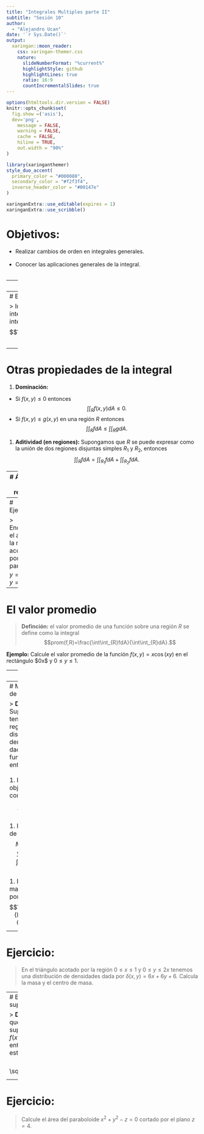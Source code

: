 ```yaml
---
title: "Integrales Multiples parte II"
subtitle: "Sesión 10"
author: 
  - "Alejandro Ucan"
date: '`r Sys.Date()`'
output:
  xaringan::moon_reader:
    css: xaringan-themer.css
    nature:
      slideNumberFormat: "%current%"
      highlightStyle: github
      highlightLines: true
      ratio: 16:9
      countIncrementalSlides: true
---
```


```r
options(htmltools.dir.version = FALSE)
knitr::opts_chunk$set(
  fig.show =('asis'),
  dev='png',
	message = FALSE,
	warning = FALSE,
	cache = FALSE,
	hiline = TRUE,
	out.width = "90%"
)
```

```r
library(xaringanthemer)
style_duo_accent(
  primary_color = "#000080",
  secondary_color = "#f2f3f4",
  inverse_header_color = "#00147e"
)
```

```r
xaringanExtra::use_editable(expires = 1)
xaringanExtra::use_scribble()
```
# Objetivos:

 * Realizar cambios de orden en integrales generales. <br/><br/>
 * Conocer las aplicaciones generales de la integral. <br/><br/>

---
# Ejemplo: 

> Cambiemos el orden de integración en la integral $$\int_0^2\int_{x^2}^{2x}4x+2 dydx.$$


---
# Ejercicio:

> Invierte el orden de integración en la siguiente integral $$\int_0^1\int_{0}^{\sqrt{1-x^2}}x dydx.$$


---
# Otras propiedades de la integral

1. __Dominación:__ 
  * Si $f(x,y)\leq 0$ entonces $$\int\int_{R} f(x,y)dA \leq 0.$$
  * Si $f(x,y)\leq g(x,y)$ en una región $R$ entonces $$\int\int_{R}f dA \leq \int\int_R g dA.$$
  
1. __Aditividad (en regiones):__ Supongamos que $R$ se puede expresar como la unión de dos regiones disjuntas simples $R_1$ y $R_2,$ entonces $$\int\int_R f dA =\int\int_{R_1}f dA + \int\int_{R_2} f dA.$$

---
# Área de una región:

> __Definición:__ el área de una región plana $R$ en $\mathbb{R}^2$ está dada por la integral $$\int\int_{R}dA.$$

__Ejemplo:__ Calcular el área de la región acotada por las rectas $y=x$ y $y=x^2.$


---
# Ejercicio:

> Encuentre el área de la región acotada por la parábola $y=x^2$ y $y=x+2.$


---
# El valor promedio

> __Definción:__ el valor promedio de una función sobre una región $R$ se define como la integral $$prom(f,R)=\frac{\int\int_{R}fdA}{\int\int_{R}dA}.$$

__Ejemplo:__ Calcule el valor promedio de la función $f(x,y)=x\cos(xy)$ en el rectángulo $0\leq x\leq \pi $ y $0\leq y\leq 1.$


---
# Ejercicio: 

> La siguiente función muestra la distribución de las edades en años de una escuela donde $x$ representa el número de hombre y $y$ el de mujeres, $f(x,y)=xy+x^2+y^3,$ si sabemos que hay $0<x<10$ y $0<y<5.$ Calcule el valor promedio de la edad.

---
# Masa y Centro de Masa

> __Definición:__ Supongamos que tenemos una región $R$ cuya distribución de densidades está dada por la función $\delta(x,y),$ entonces <br/><br/>
1. La masa del objeto se define como $$\int\int_R \delta(x,y)dA.$$ <br/>
1. Los momento de masa son: $$M_x=\int\int_R y\delta(x,y)dA \mbox{ y } M_y=\int\int_R x\delta(x,y)dA.$$ <br/>
1. El centroide de masa estará dado por $$\left(\frac{M_x}{M},\frac{M_y}{M}\right).$$

---
# Ejercicio:

> En el triángulo acotado por la región $0\leq x\leq 1$ y $0\leq y \leq 2x$ tenemos una distribución de densidades dada por $\delta(x,y)=6x+6y+6.$ Calcula la masa y el centro de masa.


---
# El área de una superficie:

> __Definición:__ Supongamos que tenemos una superficie dada por $z=f(x,y)$ en una región $R,$ entonces su área va a estar dada por $$\int\int_R \sqrt{f_x^2+f_y^2+1}dA.$$

---
# Ejercicio:

> Calcule el área del paraboloide $x^2+y^2-z=0$ cortado por el plano $z=4.$

